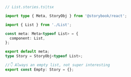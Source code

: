 ```ts
// List.stories.ts|tsx

import type { Meta, StoryObj } from '@storybook/react';

import { List } from './List';

const meta: Meta<typeof List> = {
  component: List,
};

export default meta;
type Story = StoryObj<typeof List>;

//👇 Always an empty list, not super interesting
export const Empty: Story = {};
```
